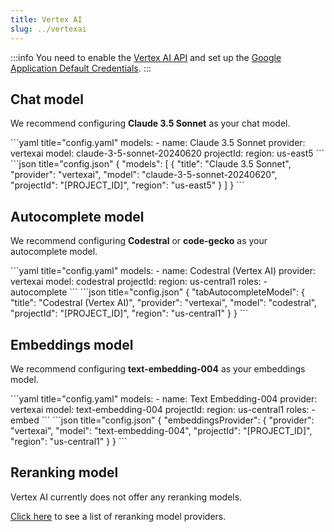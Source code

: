 ```yaml
---
title: Vertex AI
slug: ../vertexai
---
```



:::info
You need to enable the [Vertex AI API](https://console.cloud.google.com/marketplace/product/google/aiplatform.googleapis.com) and set up the [Google Application Default Credentials](https://cloud.google.com/docs/authentication/provide-credentials-adc).
:::

## Chat model

We recommend configuring **Claude 3.5 Sonnet** as your chat model.

<Tabs groupId="config-example">
    <TabItem value="yaml" label="YAML">
    ```yaml title="config.yaml"
    models:
      - name: Claude 3.5 Sonnet
        provider: vertexai
        model: claude-3-5-sonnet-20240620
        projectId: <PROJECT_ID>
        region: us-east5
    ```
    </TabItem>
    <TabItem value="json" label="JSON">
    ```json title="config.json"
    {
      "models": [
        {
          "title": "Claude 3.5 Sonnet",
          "provider": "vertexai",
          "model": "claude-3-5-sonnet-20240620",
          "projectId": "[PROJECT_ID]",
          "region": "us-east5"
        }
      ]
    }
    ```
    </TabItem>
</Tabs>

## Autocomplete model

We recommend configuring **Codestral** or **code-gecko** as your autocomplete model.

<Tabs groupId="config-example">
    <TabItem value="yaml" label="YAML">
    ```yaml title="config.yaml"
    models:
      - name: Codestral (Vertex AI)
        provider: vertexai
        model: codestral
        projectId: <PROJECT_ID>
        region: us-central1
        roles:
          - autocomplete
    ```
    </TabItem>
    <TabItem value="json" label="JSON">
    ```json title="config.json"
    {
      "tabAutocompleteModel": {
          "title": "Codestral (Vertex AI)",
          "provider": "vertexai",
          "model": "codestral",
          "projectId": "[PROJECT_ID]",
          "region": "us-central1"
      }
    }
    ```
    </TabItem>
</Tabs>

## Embeddings model

We recommend configuring **text-embedding-004** as your embeddings model.

<Tabs groupId="config-example">
    <TabItem value="yaml" label="YAML">
    ```yaml title="config.yaml"
    models:
      - name: Text Embedding-004
        provider: vertexai
        model: text-embedding-004
        projectId: <PROJECT_ID>
        region: us-central1
        roles:
          - embed
    ```
    </TabItem>
    <TabItem value="json" label="JSON">
    ```json title="config.json"
    {
      "embeddingsProvider": {
        "provider": "vertexai",
        "model": "text-embedding-004",
        "projectId": "[PROJECT_ID]",
        "region": "us-central1"
      }
    }
    ```
    </TabItem>
</Tabs>

## Reranking model

Vertex AI currently does not offer any reranking models.

[Click here](../../model-types/reranking.mdx) to see a list of reranking model providers.
